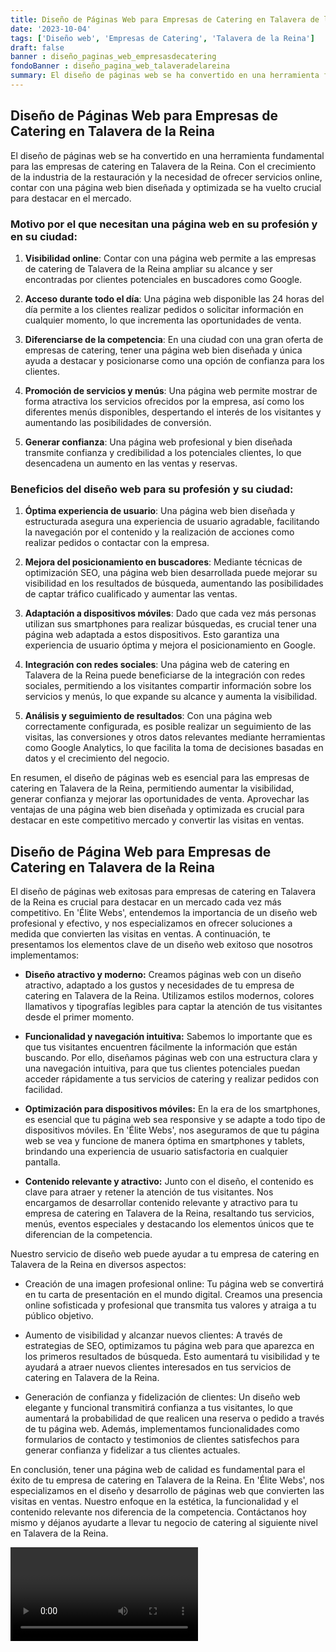 ```yaml
---
title: Diseño de Páginas Web para Empresas de Catering en Talavera de la Reina
date: '2023-10-04'
tags: ['Diseño web', 'Empresas de Catering', 'Talavera de la Reina']
draft: false
banner : diseño_paginas_web_empresasdecatering
fondoBanner : diseño_pagina_web_talaveradelareina
summary: El diseño de páginas web se ha convertido en una herramienta fundamental para las empresas de catering en Talavera de la Reina. Con el crecimiento de la industria de la restauración y la necesidad de ofrecer servicios online, contar con una página web bien diseñada y optimizada se ha vuelto crucial para destacar en el mercado.
---
```


## Diseño de Páginas Web para Empresas de Catering en Talavera de la Reina

El diseño de páginas web se ha convertido en una herramienta fundamental para las empresas de catering en Talavera de la Reina. Con el crecimiento de la industria de la restauración y la necesidad de ofrecer servicios online, contar con una página web bien diseñada y optimizada se ha vuelto crucial para destacar en el mercado.

### Motivo por el que necesitan una página web en su profesión y en su ciudad:

1. **Visibilidad online**: Contar con una página web permite a las empresas de catering de Talavera de la Reina ampliar su alcance y ser encontradas por clientes potenciales en buscadores como Google.

2. **Acceso durante todo el día**: Una página web disponible las 24 horas del día permite a los clientes realizar pedidos o solicitar información en cualquier momento, lo que incrementa las oportunidades de venta.

3. **Diferenciarse de la competencia**: En una ciudad con una gran oferta de empresas de catering, tener una página web bien diseñada y única ayuda a destacar y posicionarse como una opción de confianza para los clientes.

4. **Promoción de servicios y menús**: Una página web permite mostrar de forma atractiva los servicios ofrecidos por la empresa, así como los diferentes menús disponibles, despertando el interés de los visitantes y aumentando las posibilidades de conversión.

5. **Generar confianza**: Una página web profesional y bien diseñada transmite confianza y credibilidad a los potenciales clientes, lo que desencadena un aumento en las ventas y reservas.

### Beneficios del diseño web para su profesión y su ciudad:

1. **Óptima experiencia de usuario**: Una página web bien diseñada y estructurada asegura una experiencia de usuario agradable, facilitando la navegación por el contenido y la realización de acciones como realizar pedidos o contactar con la empresa.

2. **Mejora del posicionamiento en buscadores**: Mediante técnicas de optimización SEO, una página web bien desarrollada puede mejorar su visibilidad en los resultados de búsqueda, aumentando las posibilidades de captar tráfico cualificado y aumentar las ventas.

3. **Adaptación a dispositivos móviles**: Dado que cada vez más personas utilizan sus smartphones para realizar búsquedas, es crucial tener una página web adaptada a estos dispositivos. Esto garantiza una experiencia de usuario óptima y mejora el posicionamiento en Google.

4. **Integración con redes sociales**: Una página web de catering en Talavera de la Reina puede beneficiarse de la integración con redes sociales, permitiendo a los visitantes compartir información sobre los servicios y menús, lo que expande su alcance y aumenta la visibilidad.

5. **Análisis y seguimiento de resultados**: Con una página web correctamente configurada, es posible realizar un seguimiento de las visitas, las conversiones y otros datos relevantes mediante herramientas como Google Analytics, lo que facilita la toma de decisiones basadas en datos y el crecimiento del negocio.

En resumen, el diseño de páginas web es esencial para las empresas de catering en Talavera de la Reina, permitiendo aumentar la visibilidad, generar confianza y mejorar las oportunidades de venta. Aprovechar las ventajas de una página web bien diseñada y optimizada es crucial para destacar en este competitivo mercado y convertir las visitas en ventas.

<GifSeo />

<Cta />

## Diseño de Página Web para Empresas de Catering en Talavera de la Reina

El diseño de páginas web exitosas para empresas de catering en Talavera de la Reina es crucial para destacar en un mercado cada vez más competitivo. En 'Élite Webs', entendemos la importancia de un diseño web profesional y efectivo, y nos especializamos en ofrecer soluciones a medida que convierten las visitas en ventas. A continuación, te presentamos los elementos clave de un diseño web exitoso que nosotros implementamos:

- **Diseño atractivo y moderno:** Creamos páginas web con un diseño atractivo, adaptado a los gustos y necesidades de tu empresa de catering en Talavera de la Reina. Utilizamos estilos modernos, colores llamativos y tipografías legibles para captar la atención de tus visitantes desde el primer momento.

- **Funcionalidad y navegación intuitiva:** Sabemos lo importante que es que tus visitantes encuentren fácilmente la información que están buscando. Por ello, diseñamos páginas web con una estructura clara y una navegación intuitiva, para que tus clientes potenciales puedan acceder rápidamente a tus servicios de catering y realizar pedidos con facilidad.

- **Optimización para dispositivos móviles:** En la era de los smartphones, es esencial que tu página web sea responsive y se adapte a todo tipo de dispositivos móviles. En 'Élite Webs', nos aseguramos de que tu página web se vea y funcione de manera óptima en smartphones y tablets, brindando una experiencia de usuario satisfactoria en cualquier pantalla.

- **Contenido relevante y atractivo:** Junto con el diseño, el contenido es clave para atraer y retener la atención de tus visitantes. Nos encargamos de desarrollar contenido relevante y atractivo para tu empresa de catering en Talavera de la Reina, resaltando tus servicios, menús, eventos especiales y destacando los elementos únicos que te diferencian de la competencia.

Nuestro servicio de diseño web puede ayudar a tu empresa de catering en Talavera de la Reina en diversos aspectos:

- Creación de una imagen profesional online: Tu página web se convertirá en tu carta de presentación en el mundo digital. Creamos una presencia online sofisticada y profesional que transmita tus valores y atraiga a tu público objetivo.

- Aumento de visibilidad y alcanzar nuevos clientes: A través de estrategias de SEO, optimizamos tu página web para que aparezca en los primeros resultados de búsqueda. Esto aumentará tu visibilidad y te ayudará a atraer nuevos clientes interesados en tus servicios de catering en Talavera de la Reina.

- Generación de confianza y fidelización de clientes: Un diseño web elegante y funcional transmitirá confianza a tus visitantes, lo que aumentará la probabilidad de que realicen una reserva o pedido a través de tu página web. Además, implementamos funcionalidades como formularios de contacto y testimonios de clientes satisfechos para generar confianza y fidelizar a tus clientes actuales.

En conclusión, tener una página web de calidad es fundamental para el éxito de tu empresa de catering en Talavera de la Reina. En 'Élite Webs', nos especializamos en el diseño y desarrollo de páginas web que convierten las visitas en ventas. Nuestro enfoque en la estética, la funcionalidad y el contenido relevante nos diferencia de la competencia. Contáctanos hoy mismo y déjanos ayudarte a llevar tu negocio de catering al siguiente nivel en Talavera de la Reina.

<Video />

<CtaBot job='Empresas de Catering' city='Talavera de la Reina'/>

<Gmaps query='Talavera de la Reina+españa+maps' />